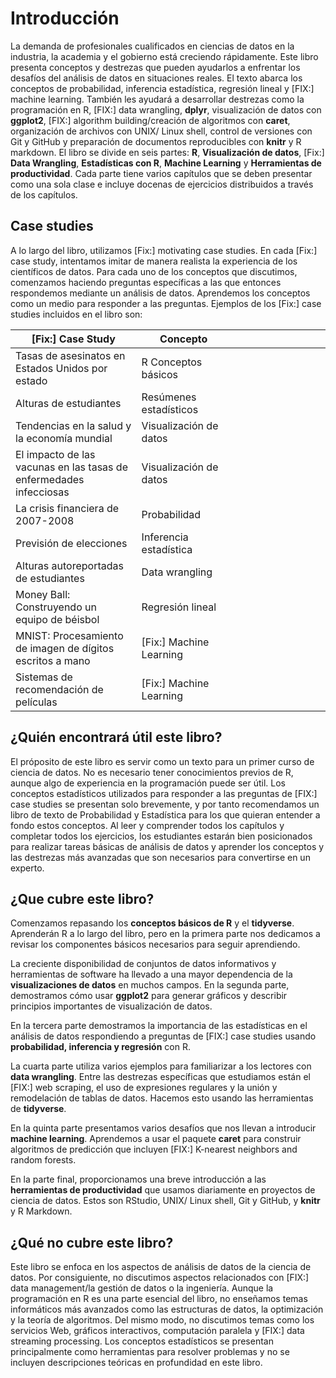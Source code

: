 # Introducción {-}

La demanda de profesionales cualificados en ciencias de datos en la industria, la academia y el gobierno está creciendo rápidamente. Este libro presenta conceptos y destrezas que pueden ayudarlos a enfrentar los desafíos del análisis de datos en situaciones reales. El texto abarca los conceptos de probabilidad, inferencia estadística, regresión lineal y [FIX:] machine learning. También les ayudará a desarrollar destrezas como la programación en R, [FIX:] data wrangling, __dplyr__, visualización de datos con __ggplot2__, [FIX:] algorithm building/creación de algoritmos con __caret__, organización de archivos con UNIX/ Linux shell, control de versiones con Git y GitHub y preparación de documentos reproducibles con __knitr__ y R markdown. El libro se divide en seis partes: __R__, __Visualización de datos__, [Fix:] __Data Wrangling__, __Estadísticas con R__, __Machine Learning__ y __Herramientas de productividad__. Cada parte tiene varios capítulos que se deben presentar como una sola clase e incluye docenas de ejercicios distribuidos a través de los capítulos.

## Case studies {-}

A lo largo del libro, utilizamos [Fix:] motivating case studies. En cada [Fix:] case study, intentamos imitar de manera realista la experiencia de los científicos de datos. Para cada uno de los conceptos que discutimos, comenzamos haciendo preguntas específicas a las que entonces respondemos mediante un análisis de datos. Aprendemos los conceptos como un medio para responder a las preguntas. Ejemplos de los [Fix:] case studies incluidos en el libro son:

| [Fix:] Case Study | Concepto |
| ---- | ---| --- |
| Tasas de asesinatos en Estados Unidos por estado | R Conceptos básicos |
| Alturas de estudiantes | Resúmenes estadísticos |
| Tendencias en la salud y la economía mundial | Visualización de datos |
| El impacto de las vacunas en las tasas de enfermedades infecciosas | Visualización de datos |
| La crisis financiera de 2007-2008 | Probabilidad |
| Previsión de elecciones | Inferencia estadística |
| Alturas autoreportadas de estudiantes | Data wrangling |
| Money Ball: Construyendo un equipo de béisbol | Regresión lineal |
| MNIST: Procesamiento de imagen de dígitos escritos a mano | [Fix:] Machine Learning |
| Sistemas de recomendación de películas | [Fix:] Machine Learning |

## ¿Quién encontrará útil este libro? {-}

El próposito de este libro es servir como un texto para un primer curso de ciencia de datos. No es necesario tener conocimientos previos de R, aunque algo de experiencia en la programación puede ser útil. Los conceptos estadísticos utilizados para responder a las preguntas de [FIX:] case studies se presentan solo brevemente, y por tanto recomendamos un libro de texto de Probabilidad y Estadística para los que quieran entender a fondo estos conceptos. Al leer y comprender todos los capítulos y completar todos los ejercicios, los estudiantes estarán bien posicionados para realizar tareas básicas de análisis de datos y aprender los conceptos y las destrezas más avanzadas que son necesarios para convertirse en un experto.

## ¿Que cubre este libro? {-}

Comenzamos repasando los **conceptos básicos de R** y el __tidyverse__. Aprenderán R a lo largo del libro, pero en la primera parte nos dedicamos a revisar los componentes básicos necesarios para seguir aprendiendo.

La creciente disponibilidad de conjuntos de datos informativos y herramientas de software ha llevado a una mayor dependencia de la **visualizaciones de datos** en muchos campos. En la segunda parte, demostramos cómo usar __ggplot2__ para generar gráficos y describir principios importantes de visualización de datos.

En la tercera parte demostramos la importancia de las estadísticas en el análisis de datos respondiendo a preguntas de [FIX:] case studies usando **probabilidad, inferencia y regresión** con R.

La cuarta parte utiliza varios ejemplos para familiarizar a los lectores con **data wrangling**. Entre las destrezas específicas que estudiamos están el [FIX:] web scraping, el uso de expresiones regulares y la unión y remodelación de tablas de datos. Hacemos esto usando las herramientas de __tidyverse__.

En la quinta parte presentamos varios desafíos que nos llevan a introducir **machine learning**. Aprendemos a usar el paquete __caret__ para construir algoritmos de predicción que incluyen [FIX:] K-nearest neighbors and random forests.

En la parte final, proporcionamos una breve introducción a las **herramientas de productividad** que usamos diariamente en proyectos de ciencia de datos. Estos son RStudio, UNIX/ Linux shell, Git y GitHub, y __knitr__ y R Markdown.

## ¿Qué no cubre este libro? {-}

Este libro se enfoca en los aspectos de análisis de datos de la ciencia de datos. Por consiguiente, no discutimos aspectos relacionados con [FIX:] data management/la gestión de datos o la ingeniería. Aunque la programación en R es una parte esencial del libro, no enseñamos temas informáticos más avanzados como las estructuras de datos, la optimización y la teoría de algoritmos. Del mismo modo, no discutimos temas como los servicios Web, gráficos interactivos, computación paralela y [FIX:] data streaming processing. Los conceptos estadísticos se presentan principalmente como herramientas para resolver problemas y no se incluyen descripciones teóricas en profundidad en este libro.



